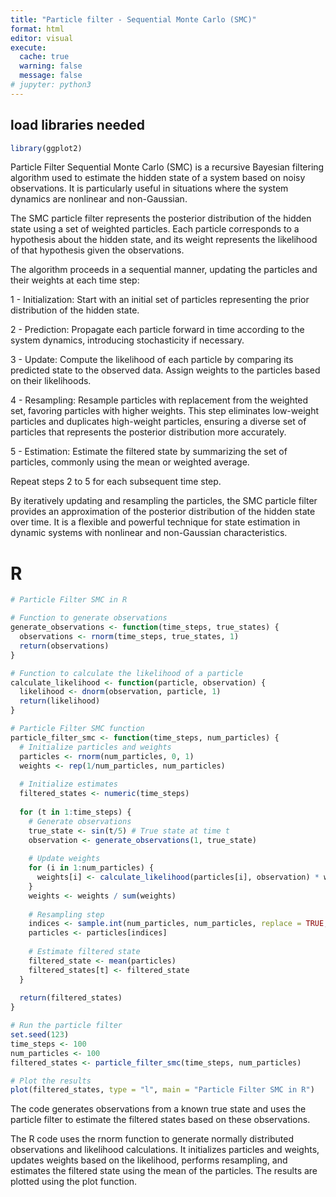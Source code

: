 ```yaml
---
title: "Particle filter - Sequential Monte Carlo (SMC)"
format: html
editor: visual
execute:
  cache: true
  warning: false
  message: false
# jupyter: python3
---
```


## load libraries needed

```r

library(ggplot2)
```

Particle Filter Sequential Monte Carlo (SMC) is a recursive Bayesian filtering algorithm used to estimate the hidden state of a system based on noisy observations. It is particularly useful in situations where the system dynamics are nonlinear and non-Gaussian.

The SMC particle filter represents the posterior distribution of the hidden state using a set of weighted particles. Each particle corresponds to a hypothesis about the hidden state, and its weight represents the likelihood of that hypothesis given the observations.

The algorithm proceeds in a sequential manner, updating the particles and their weights at each time step:

1 - Initialization: Start with an initial set of particles representing the prior distribution of the hidden state.

2 - Prediction: Propagate each particle forward in time according to the system dynamics, introducing stochasticity if necessary.

3 - Update: Compute the likelihood of each particle by comparing its predicted state to the observed data. Assign weights to the particles based on their likelihoods.

4 - Resampling: Resample particles with replacement from the weighted set, favoring particles with higher weights. This step eliminates low-weight particles and duplicates high-weight particles, ensuring a diverse set of particles that represents the posterior distribution more accurately.

5 - Estimation: Estimate the filtered state by summarizing the set of particles, commonly using the mean or weighted average.

Repeat steps 2 to 5 for each subsequent time step.

By iteratively updating and resampling the particles, the SMC particle filter provides an approximation of the posterior distribution of the hidden state over time. It is a flexible and powerful technique for state estimation in dynamic systems with nonlinear and non-Gaussian characteristics.

# R

```r
# Particle Filter SMC in R

# Function to generate observations
generate_observations <- function(time_steps, true_states) {
  observations <- rnorm(time_steps, true_states, 1)
  return(observations)
}

# Function to calculate the likelihood of a particle
calculate_likelihood <- function(particle, observation) {
  likelihood <- dnorm(observation, particle, 1)
  return(likelihood)
}

# Particle Filter SMC function
particle_filter_smc <- function(time_steps, num_particles) {
  # Initialize particles and weights
  particles <- rnorm(num_particles, 0, 1)
  weights <- rep(1/num_particles, num_particles)
  
  # Initialize estimates
  filtered_states <- numeric(time_steps)
  
  for (t in 1:time_steps) {
    # Generate observations
    true_state <- sin(t/5) # True state at time t
    observation <- generate_observations(1, true_state)
    
    # Update weights
    for (i in 1:num_particles) {
      weights[i] <- calculate_likelihood(particles[i], observation) * weights[i]
    }
    weights <- weights / sum(weights)
    
    # Resampling step
    indices <- sample.int(num_particles, num_particles, replace = TRUE, prob = weights)
    particles <- particles[indices]
    
    # Estimate filtered state
    filtered_state <- mean(particles)
    filtered_states[t] <- filtered_state
  }
  
  return(filtered_states)
}

# Run the particle filter
set.seed(123)
time_steps <- 100
num_particles <- 100
filtered_states <- particle_filter_smc(time_steps, num_particles)

# Plot the results
plot(filtered_states, type = "l", main = "Particle Filter SMC in R")
```

The code generates observations from a known true state and uses the particle filter to estimate the filtered states based on these observations.

The R code uses the rnorm function to generate normally distributed observations and likelihood calculations. It initializes particles and weights, updates weights based on the likelihood, performs resampling, and estimates the filtered state using the mean of the particles. The results are plotted using the plot function.
